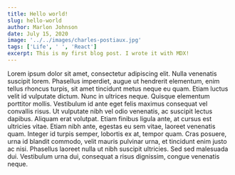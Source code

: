 ---
title: Hello world!
slug: hello-world
author: Marlon Johnson
date: July 15, 2020
image: '../../images/charles-postiaux.jpg'
tags: ['Life', ' ', 'React']
excerpt: This is my first blog post. I wrote it with MDX!
---


<div>
  <TextContainer>
    <AboutText>
      Lorem ipsum dolor sit amet, consectetur adipiscing elit. Nulla venenatis
      suscipit lorem. Phasellus imperdiet, augue ut hendrerit elementum, enim
      tellus rhoncus turpis, sit amet tincidunt metus neque eu quam. Etiam
      luctus velit id vulputate dictum. Nunc in ultrices neque. Quisque
      elementum porttitor mollis. Vestibulum id ante eget felis maximus
      consequat vel convallis risus. Ut vulputate nibh vel odio venenatis, ac
      suscipit lectus dapibus. Aliquam erat volutpat. Etiam finibus ligula ante,
      at cursus est ultricies vitae. Etiam nibh ante, egestas eu sem vitae,
      laoreet venenatis quam. Integer id turpis semper, lobortis ex at, tempor
      quam. Cras posuere, urna id blandit commodo, velit mauris pulvinar urna,
      et tincidunt enim justo ac nisi. Phasellus laoreet nulla ut nibh suscipit
      ultricies. Sed sed malesuada dui. Vestibulum urna dui, consequat a risus
      dignissim, congue venenatis neque.
    </AboutText>
  </TextContainer>
</div>
